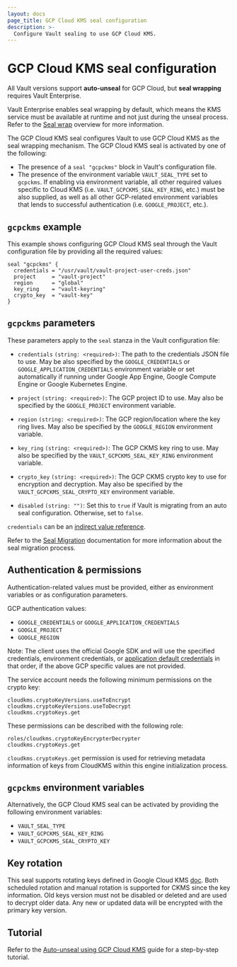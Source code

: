```yaml
---
layout: docs
page_title: GCP Cloud KMS seal configuration
description: >-
  Configure Vault sealing to use GCP Cloud KMS.
---
```


# GCP Cloud KMS seal configuration

<Note title="Seal wrapping requires Vault Enterprise">

  All Vault versions support **auto-unseal** for GCP Cloud, but **seal wrapping**
  requires Vault Enterprise.
  
  Vault Enterprise enables seal wrapping by default, which means the KMS service
  must be available at runtime and not just during the unseal process. Refer to
  the [Seal wrap](/vault/docs/enterprise/sealwrap) overview for more
  information.

</Note>

The GCP Cloud KMS seal configures Vault to use GCP Cloud KMS as the seal
wrapping mechanism. The GCP Cloud KMS seal is activated by one of the following:

- The presence of a `seal "gcpckms"` block in Vault's configuration file.
- The presence of the environment variable `VAULT_SEAL_TYPE` set to `gcpckms`.
  If enabling via environment variable, all other required values specific to
  Cloud KMS (i.e. `VAULT_GCPCKMS_SEAL_KEY_RING`, etc.) must be also supplied, as
  well as all other GCP-related environment variables that lends to successful
  authentication (i.e. `GOOGLE_PROJECT`, etc.).

## `gcpckms` example

This example shows configuring GCP Cloud KMS seal through the Vault
configuration file by providing all the required values:

```hcl
seal "gcpckms" {
  credentials = "/usr/vault/vault-project-user-creds.json"
  project     = "vault-project"
  region      = "global"
  key_ring    = "vault-keyring"
  crypto_key  = "vault-key"
}
```

## `gcpckms` parameters

These parameters apply to the `seal` stanza in the Vault configuration file:

- `credentials` `(string: <required>)`: The path to the credentials JSON file
  to use. May be also specified by the `GOOGLE_CREDENTIALS` or
  `GOOGLE_APPLICATION_CREDENTIALS` environment variable or set automatically if
  running under Google App Engine, Google Compute Engine or Google Kubernetes
  Engine.

- `project` `(string: <required>)`: The GCP project ID to use. May also be
  specified by the `GOOGLE_PROJECT` environment variable.

- `region` `(string: <required>)`: The GCP region/location where the key ring
  lives. May also be specified by the `GOOGLE_REGION` environment variable.

- `key_ring` `(string: <required>)`: The GCP CKMS key ring to use. May also be
  specified by the `VAULT_GCPCKMS_SEAL_KEY_RING` environment variable.

- `crypto_key` `(string: <required>)`: The GCP CKMS crypto key to use for
  encryption and decryption. May also be specified by the
  `VAULT_GCPCKMS_SEAL_CRYPTO_KEY` environment variable.

- `disabled` `(string: "")`: Set this to `true` if Vault is migrating from an auto seal configuration. Otherwise, set to `false`.

`credentials` can be an [indirect value reference](/vault/docs/configuration/seal#indirect-value-references).

Refer to the [Seal Migration](/vault/docs/concepts/seal#seal-migration) documentation for more information about the seal migration process.

## Authentication &amp; permissions

Authentication-related values must be provided, either as environment
variables or as configuration parameters.

GCP authentication values:

- `GOOGLE_CREDENTIALS` or `GOOGLE_APPLICATION_CREDENTIALS`
- `GOOGLE_PROJECT`
- `GOOGLE_REGION`

Note: The client uses the official Google SDK and will use the specified
credentials, environment credentials, or [application default
credentials](https://developers.google.com/identity/protocols/application-default-credentials)
in that order, if the above GCP specific values are not provided.

The service account needs the following minimum permissions on the crypto key:

```text
cloudkms.cryptoKeyVersions.useToEncrypt
cloudkms.cryptoKeyVersions.useToDecrypt
cloudkms.cryptoKeys.get
```

These permissions can be described with the following role:

```text
roles/cloudkms.cryptoKeyEncrypterDecrypter
cloudkms.cryptoKeys.get
```

`cloudkms.cryptoKeys.get` permission is used for retrieving metadata information of keys from CloudKMS within this engine initialization process.

## `gcpckms` environment variables

Alternatively, the GCP Cloud KMS seal can be activated by providing the following
environment variables:

- `VAULT_SEAL_TYPE`
- `VAULT_GCPCKMS_SEAL_KEY_RING`
- `VAULT_GCPCKMS_SEAL_CRYPTO_KEY`

## Key rotation

This seal supports rotating keys defined in Google Cloud KMS
[doc](https://cloud.google.com/kms/docs/rotating-keys). Both scheduled rotation and manual
rotation is supported for CKMS since the key information. Old keys version must not be
disabled or deleted and are used to decrypt older data. Any new or updated data will be
encrypted with the primary key version.

## Tutorial

Refer to the [Auto-unseal using GCP Cloud KMS](/vault/tutorials/auto-unseal/autounseal-gcp-kms)
guide for a step-by-step tutorial.
